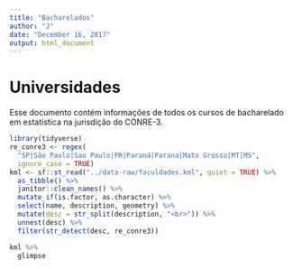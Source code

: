 ```yaml
---
title: "Bacharelados"
author: "J"
date: "December 16, 2017"
output: html_document
---
```


# Universidades

Esse documento contém informações de todos os cursos de bacharelado em estatística na jurisdição do CONRE-3.



```r
library(tidyverse)
re_conre3 <- regex(
  "SP|São Paulo|Sao Paulo|PR|Paraná|Parana|Mato Grosso|MT|MS", 
  ignore_case = TRUE)
kml <- sf::st_read("../data-raw/faculdades.kml", quiet = TRUE) %>% 
  as_tibble() %>% 
  janitor::clean_names() %>% 
  mutate_if(is.factor, as.character) %>% 
  select(name, description, geometry) %>% 
  mutate(desc = str_split(description, "<br>")) %>% 
  unnest(desc) %>% 
  filter(str_detect(desc, re_conre3))

kml %>% 
  glimpse
```

